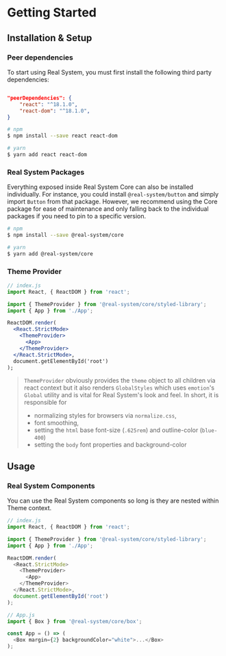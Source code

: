 

<Meta title="Real System/Getting Started" parameters={makeMdxParameters()} />

# Getting Started

## Installation & Setup

### Peer dependencies

To start using Real System, you must first install the following third party dependencies:

```json copy=false

"peerDependencies": {
    "react": "^18.1.0",
    "react-dom": "^18.1.0",
}
```

```bash
# npm
$ npm install --save react react-dom

# yarn
$ yarn add react react-dom
```

### Real System Packages

Everything exposed inside Real System Core can also be installed individually. For instance, you could install `@real-system/button` and simply import `Button` from that package. However, we recommend using the Core package for ease of maintenance and only falling back to the individual packages if you need to pin to a specific version.

```bash
# npm
$ npm install --save @real-system/core

# yarn
$ yarn add @real-system/core
```

### Theme Provider

```jsx
// index.js
import React, { ReactDOM } from 'react';

import { ThemeProvider } from '@real-system/core/styled-library';
import { App } from './App';

ReactDOM.render(
  <React.StrictMode>
    <ThemeProvider>
      <App>
    </ThemeProvider>
  </React.StrictMode>,
  document.getElementById('root')
);
```

> `ThemeProvider` obviously provides the `theme` object to all children via react context but it also renders `GlobalStyles` which uses `emotion`'s `Global` utility and is vital for Real System's look and feel. In short, it is responsible for
>
> - normalizing styles for browsers via `normalize.css`,
> - font smoothing,
> - setting the `html` base font-size (`.625rem`) and outline-color (`blue-400`)
> - setting the `body` font properties and background-color

## Usage

### Real System Components

You can use the Real System components so long is they are nested within Theme context.

```js
// index.js
import React, { ReactDOM } from 'react';

import { ThemeProvider } from '@real-system/core/styled-library';
import { App } from './App';

ReactDOM.render(
  <React.StrictMode>
    <ThemeProvider>
      <App>
    </ThemeProvider>
  </React.StrictMode>,
  document.getElementById('root')
);

// App.js
import { Box } from '@real-system/core/box';

const App = () => (
  <Box margin={2} backgroundColor="white">...</Box>
);
```
